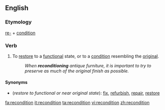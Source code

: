 ==English==

===Etymology===
[[re-]] + [[condition]]

===Verb===
{{en-verb}}

# To [[restore]] to a [[functional]] state, or to a [[condition]] resembling the [[original]].
#:''When '''reconditioning''' antique furniture, it is important to try to preserve as much of the original finish as possible.''

====Synonyms====
*(''restore to functional or near original state''): [[fix]], [[refurbish]], [[repair]], [[restore]]

[[fa:recondition]]
[[it:recondition]]
[[ta:recondition]]
[[vi:recondition]]
[[zh:recondition]]